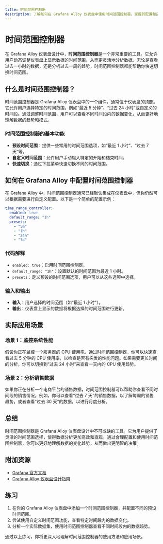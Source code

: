 ```yaml
---
title: 时间范围控制器
description: 了解如何在 Grafana Alloy 仪表盘中使用时间范围控制器，掌握其配置和应用场景。
---
```


# 时间范围控制器

在 Grafana Alloy 仪表盘设计中，**时间范围控制器**是一个非常重要的工具。它允许用户动态调整仪表盘上显示数据的时间范围，从而更灵活地分析数据。无论是查看过去一小时的数据，还是分析过去一周的趋势，时间范围控制器都能帮助你快速切换时间范围。

## 什么是时间范围控制器？

时间范围控制器是 Grafana Alloy 仪表盘中的一个组件，通常位于仪表盘的顶部。它允许用户选择特定的时间范围，例如“最近 5 分钟”、“过去 24 小时”或自定义的时间段。通过调整时间范围，用户可以查看不同时间段内的数据变化，从而更好地理解数据的趋势和模式。

### 时间范围控制器的基本功能

- **预设时间范围**：提供一些常用的时间范围选项，如“最近 1 小时”、“过去 7 天”等。
- **自定义时间范围**：允许用户手动输入特定的开始和结束时间。
- **快速切换**：通过下拉菜单快速切换不同的时间范围。

## 如何在 Grafana Alloy 中配置时间范围控制器

在 Grafana Alloy 中，时间范围控制器通常已经默认集成在仪表盘中，但你仍然可以根据需要进行自定义配置。以下是一个简单的配置示例：

```yaml
time_range_controller:
  enabled: true
  default_range: "1h"
  presets:
    - "5m"
    - "1h"
    - "24h"
    - "7d"
```

### 代码解释

- `enabled: true`：启用时间范围控制器。
- `default_range: "1h"`：设置默认的时间范围为最近 1 小时。
- `presets`：定义预设的时间范围选项，用户可以从这些选项中选择。

### 输入和输出

- **输入**：用户选择的时间范围（如“最近 1 小时”）。
- **输出**：仪表盘上显示的数据将根据选择的时间范围进行更新。

## 实际应用场景

### 场景 1：监控系统性能

假设你正在监控一个服务器的 CPU 使用率。通过时间范围控制器，你可以快速查看过去 5 分钟的 CPU 使用率，以检查是否有突发的性能问题。如果需要更长时间的分析，你可以切换到“过去 24 小时”来查看一天内的 CPU 使用趋势。

### 场景 2：分析销售数据

如果你正在分析一个电商平台的销售数据，时间范围控制器可以帮助你查看不同时间段的销售情况。例如，你可以查看“过去 7 天”的销售数据，以了解每周的销售趋势，或者查看“过去 30 天”的数据，以进行月度分析。

## 总结

时间范围控制器是 Grafana Alloy 仪表盘设计中不可或缺的工具。它为用户提供了灵活的时间范围选择，使得数据分析更加高效和直观。通过合理配置和使用时间范围控制器，你可以更好地理解数据的变化趋势，从而做出更明智的决策。

## 附加资源

- [Grafana 官方文档](https://grafana.com/docs/)
- [Grafana Alloy 仪表盘设计指南](https://grafana.com/docs/grafana/latest/dashboards/)

## 练习

1. 在你的 Grafana Alloy 仪表盘中添加一个时间范围控制器，并配置不同的预设时间范围。
2. 尝试使用自定义时间范围功能，查看特定时间段内的数据变化。
3. 分析一个实际数据集，使用时间范围控制器查看不同时间段内的数据趋势。

通过以上练习，你将更深入地理解时间范围控制器的使用方法和应用场景。